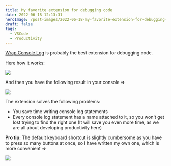 ```yaml
---
title: My favorite extension for debugging code
date: 2022-06-18 12:13:31
heroImage: /post-images/2022-06-18-my-favorite-extension-for-debugging-code.png
draft: false
tags:
  - VSCode
  - Productivity
---
```


[Wrap Console Log](https://marketplace.visualstudio.com/items?itemName=midnightsyntax.vscode-wrap-console-log) is probably the best extension for debugging code.

Here how it works:

![](/post-images/2022-06-console-log-wrap-in-action.gif)

And then you have the following result in your console =&gt;

![](/post-images/2022-06-image-1.webp)

The extension solves the following problems:

- You save time writing console log statements
- Every console log statement has a name attached to it, so you won't get lost trying to find the right one (It will save you even more time, as we are all about developing productivity here)

**Pro tip:** The default keyboard shortcut is slightly cumbersome as you have to press so many buttons at once, so I have written my own one, which is more convenient =&gt;

![](/post-images/2022-06-image-2.webp)
